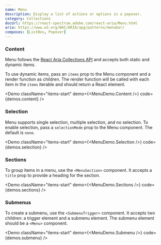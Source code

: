 ```yaml
---
name: Menu
description: Display a list of actions or options in a popover.
category: Collections
docUrl: https://react-spectrum.adobe.com/react-aria/Menu.html
aria: https://www.w3.org/WAI/ARIA/apg/patterns/menubar/
composes: [ListBox, Popover]
---
```


### Content

Menu follows the
[React Aria Collections API](https://react-spectrum.adobe.com/react-aria/collections.html)
and accepts both static and dynamic items.

To use dynamic items, pass an `items` prop to the Menu component and a render
function as children. The render function will be called with each item in the
`items` iterable and should return a React element.

<Demo
  className="items-start"
  demo={<MenuDemo.Content />}
  code={demos.content}
/>

### Selection

Menu supports single selection, multiple selection, and no selection. To enable
selection, pass a `selectionMode` prop to the Menu component. The default is
`none`.

<Demo
  className="items-start"
  demo={<MenuDemo.Selection />}
  code={demos.selection}
/>

### Sections

To group items in a menu, use the `<MenuSection>` component. It accepts a
`title` prop to provide a heading for the section.

<Demo
  className="items-start"
  demo={<MenuDemo.Sections />}
  code={demos.sections}
/>

### Submenus

To create a submenu, use the `<SubmenuTrigger>` component. It accepts two
children: a trigger element and a submenu element. The submenu element should be
a `<Menu>` component.

<Demo
  className="items-start"
  demo={<MenuDemo.Submenu />}
  code={demos.submenu}
/>

